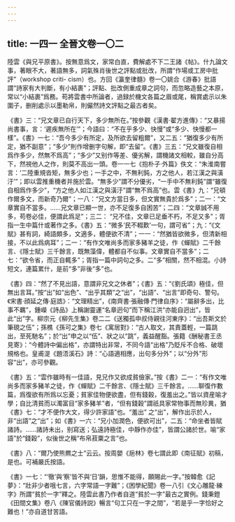 ```yaml
---
---
---
```

title: 一四一 全晉文卷一〇二
---




陸雲《與兄平原書》。按無意爲文，家常白直，費解處不下二王諸《帖》。什九論文事，著眼不大，著語無多，詞氣殊肖後世之評點或批改，所謂“作場或工房中批評”（workshop criti- cism）也。方回《瀛奎律髓》卷一〇姚合《游春》批語謂“詩家有大判斷，有小結裹”；評點、批改側重成章之詞句，而忽略造藝之本原，常以“小結裹”爲務。苟將雲書中所論者，過録於機文各篇之眉或尾，稱賞處示以朱圍子，删削處示以墨勒帛，則儼然詩文評點之最古者矣。

《書》三：“兄文章已自行天下，多少無所在。”按參觀《漢書·翟方進傳》：“又暴揚尚書事，言：‘遲疾無所在’”；今語曰：“不在乎多少、快慢”或“多少、快慢都一樣”。《書》一七：“吾今多少有所定，及所欲去留粗爾”，又二五：“猶復多少有所定，猶不副意”；“多少”則作增删字句解，即“去留”。《書》三五：“兄文雖復自相爲作多少，然無不爲高”；“多少”又别作等差、優劣解，謂機諸文相較，雖自分高下，然視他人之作，則莫不高出一頭。卷一一七《抱朴子·外篇》佚文：“朱淮南嘗言：‘二陸重規沓矩，無多少也；一手之中，不無利鈍，方之他人，若江漢之與潢汙’”；即以雲推重機者并施於雲。“無多少”謂不分優劣，“一手中不無利鈍”謂“雖復自相爲作多少”，“方之他人如江漢之與潢汙”謂“無不爲高”也。雲《書》九：“兄頓作爾多文，而新奇乃爾”；一八：“兄文方當日多，但文實無貴於爲多”；二一：“文章實自不當多。……兄文章已顯一世，亦不足復多自困苦”；二四：“文章誠不用多，苟卷必佳，便謂此爲足”；三二： “兄不佳，文章已足垂不朽，不足又多”；胥指一生中篇什或著作之多。《書》五：“微多‘民不輟歎’一句，謂可省”；九：“《文賦》甚有詞，綺語頗多，文適多，體便欲不清”；一一：“然猶皆欲微多，但清新相接，不以此爲病耳”；二一：“有作文唯尚多而家多豬羊之徒，作《蟬賦》二千餘言、《隱士賦》三千餘言，既無藻偉，體都自不似事。文章實自不當多”；二七：“欲令省，而正自輒多”；胥指一篇中詞句之多。二“多”相關，然不相混。小詩短文，連篇累什，是前“多”非後“多”也。

《書》四：“然了不見出語，意謂非兄文之休者”；《書》五：“《劉氏頌》極佳，但無出言耳。”按“出”如“出色”、“出乎其類”之“出”，“出語”、“出言”即奇句、警句。《宋書·顔延之傳·庭誥》：“文理精出”，《南齊書·張融傳·門律自序》：“屬辭多出，比事不羈”，鍾嶸《詩品》上稱謝靈運“名章迥句”而下稱江洪“亦能自迥出”，皆此“出”字。柳宗元《柳先生集》卷二二《送獨孤申叔侍親往河東序》：“出吾斯文於筆硯之伍”；孫樵《孫可之集》卷七《寓居對》：“古人取文，其責蓋輕，一篇跳出，至死馳名”；於“出”申之以“伍”、狀之以“跳”，義益醒豁。張籍《酬秘書王丞見寄》：“今體詩中偏出格”，亦謂特出非常，不同今語“出格”乃貶斥不合格、破壞規格也。皇甫湜《題浯溪石》詩：“心語適相應，出句多分外”；以“分外”形容“出”，亦可參觀。

《書》五：“雲作雖時有一佳語，見兄作又欲成貧儉家。”按《書》二一：“有作文唯尚多而家多豬羊之徒，作《蟬賦》二千餘言、《隱士賦》三千餘言。……聊復作數篇，爲復欲有所爲以忘憂；貧家佳物便欲盡，但有錢穀，復羞出之。”皆以資産喻才學；自比清貧而以濁富目“家多豬羊”者，“但有錢穀”謂祇具家常物事而無珍異，猶《書》七：“才不便作大文，得少許家語”也。“羞出” 之“出”，解作出示於人，非“出語”之“出”；如《書》一六：“兄小加潤色，便欲可出”，二五：“命坐者皆賦諸詩。……諸詩未出，别寫送；弘遠詩極佳，中靜作亦佳”，皆謂公諸於世。喻“家語”於“錢穀”，似後世之稱“布帛菽粟之言”也。

《書》八：“爾乃使熊羆之士”云云。按周嬰《巵林》卷七謂此即《南征賦》初稿，是也。可補嚴氏按語。

《書》一七：“‘徹’與‘察’皆不與‘日’韻，思惟不能得，願賜此一字。”按韓愈《記夢》：“壯非少者哦七言，六字常語一字難”；《困學紀聞》卷一八引《文心雕龍·練字》所謂“貧於一字”釋之。陸雲此書乃作者自道“貧於一字”最古之實例。錢秉鐙《田間文集》卷八《陳官儀詩説》暢言“句工只在一字之間”，“若是乎一字恰好之難也！”亦自道甘苦語。